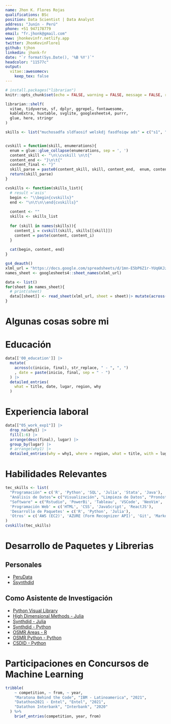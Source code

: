 ```yaml
---
name: Jhon K. Flores Rojas 
qualifications: BSc
position: Data Scientist | Data Analyst
address: "Junín - Perú"
phone: +51 947178779
email: "fr.jhonk@gmail.com"
www: jhonkevinfr.netlify.app
twitter: JhonKevinFlore1
github: tjhon
linkedin: jhonk-fr
date: "`r format(Sys.Date(), '%B %Y')`"
headcolor: "11577c"
output:
  vitae::awesomecv:
    keep_tex: false
---
```


```r
# install.packages("librarian")
knitr::opts_chunk$set(echo = FALSE, warning = FALSE, message = FALSE, results = 'asis')

librarian::shelf(
  vitae, tidyverse, sf, dplyr, ggrepel, fontawesome,
  kableExtra, huxtable, svglite, googlesheets4, purrr,
  glue, here, stringr
)

skills <- list("muchosadfa sldfaosif welskdj fasdfoiqw ads" = c("s1", "s2"), "s2" = c("s2", "s2"))


cvskill = function(skill, enumerations){
  enum = glue::glue_collapse(enumerations, sep = ', ')
  content_skill <- "\n\\cvskill \n\t{"
  content_end <- "}\n\t{"
  content_final <- "}"
  skill_parse = paste0(content_skill, skill, content_end,  enum, content_final)
  return(skill_parse)
}

cvskills <- function(skills_list){
  # result ='asis'
  begin <- "\\begin{cvskills}"
  end <- "\n\t\n\\end{cvskills}"
  
  content <- ""
  skills <- skills_list
  
  for (skill in names(skills)){
    content_i = cvskill(skill, skills[[skill]])
    content = paste(content, content_i)
  }
  
  cat(begin, content, end)
}
```


```r
gs4_deauth()
xlml_url = "https://docs.google.com/spreadsheets/d/1mn-E5bP6Z1r-YUq6KJzIhFNeJ2UpYbt5DK5AtIVlwUs/edit#gid=1692786986"
names_sheet <- googlesheets4::sheet_names(xlml_url)

data <- list()
for(sheet in names_sheet){
  # print(sheet)
  data[[sheet]] <- read_sheet(xlml_url, sheet = sheet)|> mutate(across(where(is.list), \(x) unlist(x)))
}
```


# Algunas cosas sobre mi

\begin{cvparagraph}
Poseo experiencia en diversos lenguajes de programación como Python, Julia y R. Además, cuento con habilidades para llevar a cabo análisis de datos, econometría, aprendizaje automático y evaluaciones de  impacto. Apliqué las destrezas en inferencia causal y tambien tengo conocimiento del uso de Large Language Models (LLMs).

También tengo competencia en la automatización y creación de librerías en estos lenguajes, lo que me permite contribuir eficazmente en la automatización de procesos. Además, he adquirido experiencia en colaboración en equipo a través de herramientas como GitHub en el ámbito de la programación.
\end{cvparagraph}

# Educación

```r
data[['00_education']] |> 
  mutate(
    across(c(inicio, final), str_replace, " - ", ", ")
    , date = paste(inicio, final, sep = " - ")
  ) |> 
  detailed_entries(
    what = title, date, lugar, region, why
  )
```


# Experiencia laboral

```r
data[["05_work_exp1"]] |> 
  drop_na(why1) |> 
  fill(1:6) |> 
  arrange(desc(final), lugar) |> 
  group_by(lugar) |> 
  # arrange(why1) |> 
  detailed_entries(why = why1, where = region, what = title, with = lugar, when = final, .protect = F)
```


\newpage
# Habilidades Relevantes


```r
tec_skills <- list(
  "Programación" = c('R', 'Python', 'SQL', 'Julia', 'Stata', 'Java'), 
  "Análisis de Datos"= c("Visualización", "Limpieza de Datos", "Pronósticos", "Modelado", "Comunicación", "Inferencia", "Aprendizaje Automático", "Web Scraping"), 
  "Software" = c("Rstudio", 'PowerBi', 'Tableau', 'VSCode', 'NeoVim', 'Linux', 'Terminal', 'MSOffice'),
  'Programación Web' = c('HTML', 'CSS', 'JavaScript', 'ReactJS'),
  'Desarrollo de Paquetes' = c('R', 'Python', 'Julia'),
  'Otros' = c('AWS (EC2)', 'AZURE (Form Recognizer API)', 'Git', 'Markdown', 'Quarto', 'Jupyter', 'SupaBase', 'Automatización')
)
cvskills(tec_skills)
```


# Desarrollo de Paquetes y Librerias 

## Personales

\small
- [PeruData](https://github.com/TJhon/PeruData)
- [Ssynthdid](https://github.com/TJhon/ssynthdid)
\normalsize

## Como Asistente de Investigación

\small
- [Python Visual Library](https://github.com/d2cml-ai/python_visual_library)
- [High Dimensional Methods - Julia](https://github.com/d2cml-ai/HDMjl.jl)
- [Synthdid - Julia](https://github.com/d2cml-ai/Synthdid.jl)
- [Synthdid - Python](https://github.com/d2cml-ai/synthdid.py)
- [OSMR Areas - R](https://github.com/d2cml-ai/osrmareas)
- [OSMR Python - Python](https://github.com/alexanderquispe/osrm_python)
- [CSDID - Python](https://github.com/d2cml-ai/csdid)
\normalsize



# Participaciones en Concursos de Machine Learning 

```r
tribble(
    ~ competition, ~ from, ~ year,
    "Maratona Behind the Code", "IBM - Latinoamerica", "2021",
    "Datathon2021 - Entel", "Entel", "2021",
    "Datathon Interbank", "Interbank", "2020"
  ) %>%
    brief_entries(competition, year, from)
```


